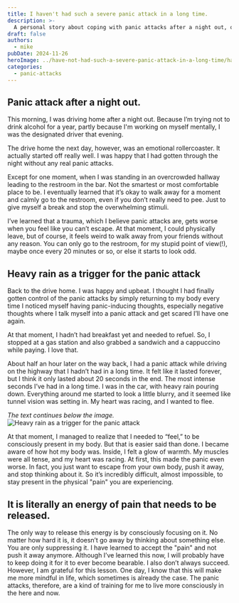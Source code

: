 ---
title: I haven't had such a severe panic attack in a long time.
description: >-
  A personal story about coping with panic attacks after a night out, offering insights into mindfulness and mental growth.
draft: false
authors:
  - mike
pubDate: 2024-11-26
heroImage: ../have-not-had-such-a-severe-panic-attack-in-a-long-time/having-strong-panic-attack.jpg
categories:
  - panic-attacks
---

## Panic attack after a night out.
This morning, I was driving home after a night out. 
Because I’m trying not to drink alcohol for a year, partly because I'm working on myself mentally, I was the designated driver that evening.

The drive home the next day, however, was an emotional rollercoaster. 
It actually started off really well. I was happy that I had gotten through the night without any real panic attacks.

Except for one moment, when I was standing in an overcrowded hallway leading to the restroom in the bar. 
Not the smartest or most comfortable place to be. I eventually learned that it’s okay to walk away for a moment and calmly go to the restroom, even if you don’t really need to pee. 
Just to give myself a break and stop the overwhelming stimuli.

I’ve learned that a trauma, which I believe panic attacks are, gets worse when you feel like you can’t escape. 
At that moment, I could physically leave, but of course, it feels weird to walk away from your friends without any reason. 
You can only go to the restroom, for my stupid point of view(!), maybe once every 20 minutes or so, or else it starts to look odd.

## Heavy rain as a trigger for the panic attack
Back to the drive home. I was happy and upbeat. 
I thought I had finally gotten control of the panic attacks by simply returning to my body every time I noticed myself having panic-inducing thoughts, especially negative thoughts where I talk myself into a panic attack and get scared I’ll have one again.

At that moment, I hadn’t had breakfast yet and needed to refuel. So, I stopped at a gas station and also grabbed a sandwich and a cappuccino while paying. I love that.

About half an hour later on the way back, I had a panic attack while driving on the highway that I hadn’t had in a long time. It felt like it lasted forever, but I think it only lasted about 20 seconds in the end. The most intense seconds I’ve had in a long time. I was in the car, with heavy rain pouring down. Everything around me started to look a little blurry, and it seemed like tunnel vision was setting in. My heart was racing, and I wanted to flee.

_The text continues below the image._
![Heavy rain as a trigger for the panic attack](../have-not-had-such-a-severe-panic-attack-in-a-long-time/heavy-rain-trigger-panic-attack.jpg)

At that moment, I managed to realize that I needed to “feel,” to be consciously present in my body. 
But that is easier said than done. I became aware of how hot my body was. 
Inside, I felt a glow of warmth. My muscles were all tense, and my heart was racing. 
At first, this made the panic even worse. In fact, you just want to escape from your own body, push it away, and stop thinking about it. 
So it’s incredibly difficult, almost impossible, to stay present in the physical "pain" you are experiencing.

## It is literally an energy of pain that needs to be released. 
The only way to release this energy is by consciously focusing on it. 
No matter how hard it is, it doesn’t go away by thinking about something else. You are only suppressing it. 
I have learned to accept the "pain" and not push it away anymore. 
Although I’ve learned this now, I will probably have to keep doing it for it to ever become bearable. 
I also don’t always succeed. However, I am grateful for this lesson. 
One day, I know that this will make me more mindful in life, which sometimes is already the case. 
The panic attacks, therefore, are a kind of training for me to live more consciously in the here and now.
